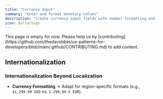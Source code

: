 ```yaml
---
title: "Currency Input"
summary: "Enter and format monetary values"
description: "Create currency input fields with number formatting and international currency handling."
icon: DollarSign
---
```


<Callout type="warning">
  This page is empty for now. Please help us by
  [contributing](https://github.com/thedaviddias/ux-patterns-for-developers/blob/main/.github/CONTRIBUTING.md)
  to add content.
</Callout>

## Internationalization

### Internationalization Beyond Localization

- **Currency Formatting** → Adapt for region-specific formats (e.g., `$1,299.99 USD` vs. `1.299,99 € EUR`).
